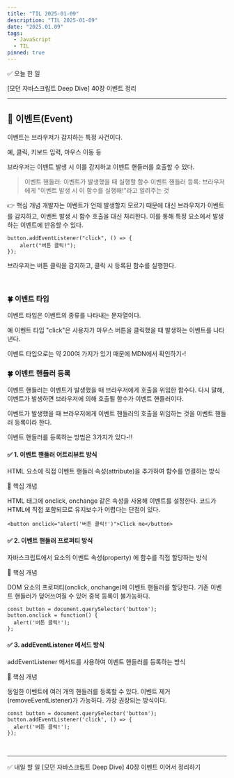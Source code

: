 ```yaml
---
title: "TIL 2025-01-09"
description: "TIL 2025-01-09"
date: "2025.01.09"
tags:
  - JavaScript
  - TIL
pinned: true
---
```


✅ 오늘 한 일

[모던 자바스크립트 Deep Dive] 40장 이벤트 정리

---

## 🌳 이벤트(Event)

이벤트는 브라우저가 감지하는 특정 사건이다.

예, 클릭, 키보드 입력, 마우스 이동 등

브라우저는 이벤트 발생 시 이를 감지하고 이벤트 핸들러를 호출할 수 있다.

> 이벤트 핸들러: 이벤트가 발생했을 때 실행할 함수
> 이벤트 핸들러 등록: 브라우저에게 "이벤트 발생 시 이 함수를 실행해!"라고 알려주는 것

👉 핵심 개념
개발자는 이벤트가 언제 발생할지 모르기 때문에 대신 브라우저가 이벤트를 감지하고, 이벤트 발생 시 함수 호출을 대신 처리한다. 이를 통해 특정 요소에서 발생하는 이벤트에 반응할 수 있다.

```
button.addEventListener("click", () => {
	alert("버튼 클릭!");
});
```

브라우저는 버튼 클릭을 감지하고, 클릭 시 등록된 함수를 실행한다.

<br />

### 🍀 이벤트 타입

이벤트 타입은 이벤트의 종류를 나타내는 문자열이다.

예 이벤트 타입 "click"은 사용자가 마우스 버튼을 클릭했을 때 발생하는 이벤트를 나타낸다.

이벤트 타입으로는 약 200여 가지가 있기 때문에 MDN에서 확인하기-!

### 🍀 이벤트 핸들러 등록

이벤트 핸들러는 이벤트가 발생했을 때 브라우저에게 호출을 위임한 함수다. 다시 말해, 이벤트가 발생하면 브라우저에 의해 호출될 함수가 이벤트 핸들러이다.

이벤트가 발생했을 때 브라우저에게 이벤트 핸들러의 호출을 위임하는 것을 이벤트 핸들러 등록이라 한다.

이벤트 핸들러를 등록하는 방법은 3가지가 있다-!!
<br />

#### ✅ 1. 이벤트 핸들러 어트리뷰트 방식
HTML 요소에 직접 이벤트 핸들러 속성(attribute)을 추가하여 함수를 연결하는 방식

🔑 핵심 개념

HTML 태그에 onclick, onchange 같은 속성을 사용해 이벤트를 설정한다.
코드가 HTML에 직접 포함되므로 유지보수가 어렵다는 단점이 있다.
```
<button onclick="alert('버튼 클릭!')">Click me</button>
```

#### ✅ 2. 이벤트 핸들러 프로퍼티 방식
자바스크립트에서 요소의 이벤트 속성(property) 에 함수를 직접 할당하는 방식

🔑 핵심 개념

DOM 요소의 프로퍼티(onclick, onchange)에 이벤트 핸들러를 할당한다.
기존 이벤트 핸들러가 덮어쓰여질 수 있어 중복 등록이 불가능하다.

```
const button = document.querySelector('button');
button.onclick = function() {
  alert('버튼 클릭!');
};
```

#### ✅ 3. addEventListener 메서드 방식
addEventListener 메서드를 사용하여 이벤트 핸들러를 등록하는 방식

🔑 핵심 개념

동일한 이벤트에 여러 개의 핸들러를 등록할 수 있다.
이벤트 제거(removeEventListener)가 가능하다.
가장 권장되는 방식이다.
```
const button = document.querySelector('button');
button.addEventListener('click', () => {
  alert('버튼 클릭!');
});
```
<br />

---

✅ 내일 할 일
[모던 자바스크립트 Deep Dive] 40장 이벤트 이어서 정리하기